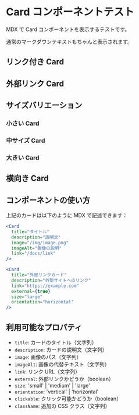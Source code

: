 # Card コンポーネントテスト

MDX で Card コンポーネントを表示するテストです。

<Card title="テストカード" description="これはテスト用のカードです。" />

通常のマークダウンテキストもちゃんと表示されます。

## リンク付き Card

<Card
  title="リンク付きカード"
  description="クリックするとリンクに移動します。"
  link="/docs/intro"
/>

## 外部リンク Card

<Card
  title="外部リンクカード"
  description="外部サイトにリンクします。"
  link="https://docusaurus.io"
  external={true}
/>

## サイズバリエーション

### 小さい Card

<Card
  title="小さいカード"
  description="コンパクトなカードです。"
  size="small"
/>

### 中サイズ Card

<Card
  title="中サイズカード"
  description="標準的なサイズのカードです。"
  size="medium"
/>

### 大きい Card

<Card
  title="大きいカード"
  description="大きなサイズのカードです。"
  size="large"
/>

## 横向き Card

<Card
  title="横向きカード"
  description="横向きレイアウトのカードです。"
  orientation="horizontal"
  image="/img/docusaurus.png"
  imageAlt="Docusaurus Logo"
/>

## コンポーネントの使い方

上記のカードは以下のように MDX で記述できます：

```jsx
<Card
  title="タイトル"
  description="説明文"
  image="/img/image.png"
  imageAlt="画像の説明"
  link="/docs/link"
/>

<Card
  title="外部リンクカード"
  description="外部サイトへのリンク"
  link="https://example.com"
  external={true}
  size="large"
  orientation="horizontal"
/>
```

## 利用可能なプロパティ

- `title`: カードのタイトル（文字列）
- `description`: カードの説明文（文字列）
- `image`: 画像のパス（文字列）
- `imageAlt`: 画像の代替テキスト（文字列）
- `link`: リンク URL（文字列）
- `external`: 外部リンクかどうか（boolean）
- `size`: 'small' | 'medium' | 'large'
- `orientation`: 'vertical' | 'horizontal'
- `clickable`: クリック可能かどうか（boolean）
- `className`: 追加の CSS クラス（文字列）
